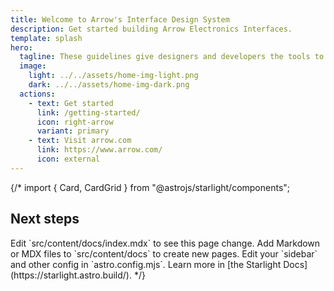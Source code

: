 ```yaml
---
title: Welcome to Arrow's Interface Design System
description: Get started building Arrow Electronics Interfaces.
template: splash
hero:
  tagline: These guidelines give designers and developers the tools to create products and experiences that move our brand forward in a way that looks, feels and sounds like Arrow.
  image:
    light: ../../assets/home-img-light.png
    dark: ../../assets/home-img-dark.png
  actions:
    - text: Get started
      link: /getting-started/
      icon: right-arrow
      variant: primary
    - text: Visit arrow.com
      link: https://www.arrow.com/
      icon: external
---
```


{/*  import { Card, CardGrid } from "@astrojs/starlight/components";

## Next steps

<CardGrid stagger>
  <Card title="Update content" icon="pencil">
    Edit `src/content/docs/index.mdx` to see this page change.
  </Card>
  <Card title="Add new content" icon="add-document">
    Add Markdown or MDX files to `src/content/docs` to create new pages.
  </Card>
  <Card title="Configure your site" icon="setting">
    Edit your `sidebar` and other config in `astro.config.mjs`.
  </Card>
  <Card title="Read the docs" icon="open-book">
    Learn more in [the Starlight Docs](https://starlight.astro.build/).
  </Card>
</CardGrid> */}
